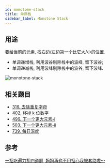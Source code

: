 ```yaml
---
id: monotone-stack
title: 单调栈
sidebar_label: Monotone Stack
---
```


## 用途

要给当前的元素, 找右边/左边第一个比它大/小的位置.

- 单调递增栈, 利用波谷剔除栈中的波峰, 留下波谷;
- 单调递减栈, 利用波峰剔除栈中的波谷, 留下波峰.

![monotone-stack](../static/img/monotone-stack.png)

## 相关题目

- [316. 去除重复字母](/leetcode/medium/316-remove-duplicate-letters)
- [402. 移掉 k 位数字](/leetcode/medium/402-remove-kdigits)
- [496. 下一个更大元素-i](/leetcode/easy/496-next-greater-element)
- [503. 下一个更大元素-ii](/leetcode/medium/503-next-greater-elements)
- [739. 每日温度](/leetcode/medium/739-daily-temperatures)

## 参考

[一招吃遍力扣四道题, 妈妈再也不用担心我被套路啦～](https://leetcode-cn.com/problems/remove-k-digits/solution/yi-zhao-chi-bian-li-kou-si-dao-ti-ma-ma-zai-ye-b-5/)
